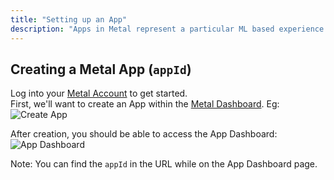 ```yaml
---
title: "Setting up an App"
description: "Apps in Metal represent a particular ML based experience (eg Video Ranking)."
---
```


## Creating a Metal App (`appId`)

Log into your [Metal Account](https://app.getmetal.io/login) to get started.<br />
First, we'll want to create an App within the [Metal Dashboard](https://app.getmetal.io). Eg:
![Create App](/images/create-app.png)

After creation, you should be able to access the App Dashboard:
![App Dashboard](/images/app-dash.png)

Note: You can find the `appId` in the URL while on the App Dashboard page.
